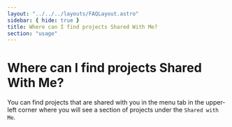 ```yaml
---
layout: "../../../layouts/FAQLayout.astro"
sidebar: { hide: true }
title: Where can I find projects Shared With Me?
section: "usage"
---
```


# Where can I find projects Shared With Me?

You can find projects that are shared with you in the menu tab in the upper-left corner where you will see a section of projects under the `Shared with Me`.